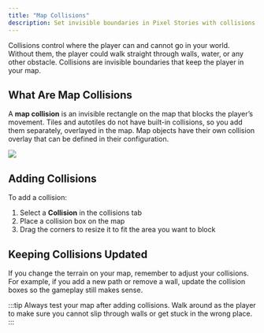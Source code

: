 ```yaml
---
title: "Map Collisions"
description: Set invisible boundaries in Pixel Stories with collisions. Control player movement, block paths, and make your game maps feel realistic.
---
```


Collisions control where the player can and cannot go in your world. Without them, the player could walk straight through walls, water, or any other obstacle. Collisions are invisible boundaries that keep the player in your map.

## What Are Map Collisions

A **map collision** is an invisible rectangle on the map that blocks the player’s movement. Tiles and autotiles do not have built-in collisions, so you add them separately, overlayed in the map. Map objects have their own collision overlay that can be defined in their configuration.

![](../../../assets/docs-images/map-editor/image-7.png)

## Adding Collisions

To add a collision:

1. Select a **Collision** in the collisions tab
2. Place a collision box on the map
3. Drag the corners to resize it to fit the area you want to block

## Keeping Collisions Updated

If you change the terrain on your map, remember to adjust your collisions. For example, if you add a new path or remove a wall, update the collision boxes so the gameplay still makes sense.

:::tip
Always test your map after adding collisions. Walk around as the player to make sure you cannot slip through walls or get stuck in the wrong place.
:::
